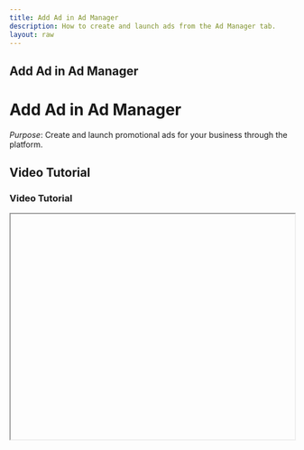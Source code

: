 ```yaml
---
title: Add Ad in Ad Manager
description: How to create and launch ads from the Ad Manager tab.
layout: raw
---
```



<div className="mdx-content">

## Add Ad in Ad Manager

<h1 className="text-3xl font-bold text-gray-900 mb-4">Add Ad in Ad Manager</h1>  

*Purpose*: Create and launch promotional ads for your business through the platform.

## Video Tutorial

<h3 className="text-xl font-medium text-gray-800 mb-2">Video Tutorial</h3>

<iframe
  width="100%"
  height="400"
  title="Add Ad tutorial"
  allowFullScreen
  className="rounded-lg"
/>

---

## Steps:

<h2 className="text-2xl font-semibold text-gray-800 mt-8 mb-4">Step-by-step Instructions</h2>

❶ **Navigate to the Ad Manager**  
Go to the **Promote** section and select the **Ad Manager** tab.

❷ **Click Add Ad**  
Press **Add Ad** to open the ad creation panel.

❸ **Fill in Required Details**  
- Choose platform: **Facebook**, **Instagram**  
- Select type: **Image** or **Video**  
- Upload creatives, set campaign name, description, goal (e.g., promote coupon)  
- Set target audience: age, gender, location  
- Choose schedule, set budget  
- Proceed to payment via card

❹ **Launch the Ad**  
Click **"Pay Now"** to publish and launch the advertisement.

---

**Tip for First-Time Users**:  
Plan your ad content and creatives in advance to speed up the setup and ensure better results.

<div className="space-y-4 mt-6">

<div className="my-10 border-t border-gray-200" />

## More questions about this

<h3 className="text-xl font-semibold text-black mb-4 mt-10"> More questions about this?</h3>
</div>
<div className="space-y-4 mt-6">
  <details className="bg-white rounded-md p-4 border border-gray-300">
  <summary
    className="font-medium text-base text-gray-900"
    style={{
      backgroundColor: 'transparent',
      outline: 'none',
      cursor: 'pointer',
      userSelect: 'none',
      listStyle: 'none',
    }}
  >Can I preview the ad before launching?</summary>
   <p className="mt-2 text-sm text-gray-700">
      Yes, you can preview your ad setup before making the payment and publishing.
    </p>
  </details>

  <details className="bg-white rounded-md p-4 border border-gray-300">
  <summary
    className="font-medium text-base text-gray-900"
    style={{
      backgroundColor: 'transparent',
      outline: 'none',
      cursor: 'pointer',
      userSelect: 'none',
      listStyle: 'none',
    }}
  >What if my payment fails?</summary>
    <p className="mt-2 text-sm text-gray-700">
      If payment fails, your ad won’t be published. You can retry payment or update card details.
    </p>
  </details>
</div>
</div>

---

<div className="space-y-4 mt-6">

<div className="my-10 border-t border-gray-200" />

<div className="mdx-content mt-10">

Was this article helpful?

<div style={{ display: 'flex', gap: '1rem' }}>
  <button style={{ padding: '0.5rem', borderRadius: '9999px', backgroundColor: '#f0f0f0' }}>
    👍
  </button>
  <button style={{ padding: '0.5rem', borderRadius: '9999px', backgroundColor: '#f0f0f0' }}>
   👎
  </button>
</div>
</div>

---
</div>
